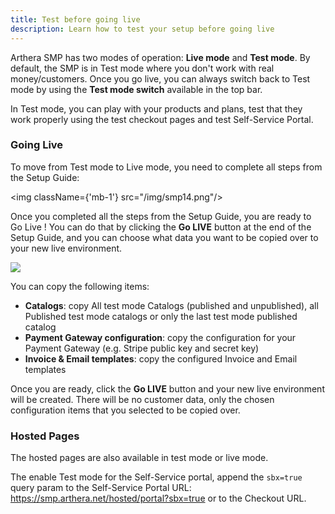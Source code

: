 ```yaml
---
title: Test before going live
description: Learn how to test your setup before going live
---
```

Arthera SMP has two modes of operation: **Live mode** and **Test mode**. By default, the SMP is in Test mode where you don't work with real money/customers.
Once you go live, you can always switch back to Test mode by using the **Test mode switch** available in the top bar.

In Test mode, you can play with your products and plans, test that they work properly using the test checkout pages and test Self-Service Portal.

### Going Live
To move from Test mode to Live mode, you need to complete all steps from the Setup Guide:

<img className={'mb-1'} src="/img/smp14.png"/>

Once you completed all the steps from the Setup Guide, you are ready to Go Live ! You can do that by clicking the **Go LIVE** button at the end of the Setup Guide, and you can choose what data you want to be copied over to your new live environment.

<img src="/img/smp15.png"/>

You can copy the following items:
- **Catalogs**: copy All test mode Catalogs (published and unpublished), all Published test mode catalogs or only the last test mode published catalog
- **Payment Gateway configuration**: copy the configuration for your Payment Gateway (e.g. Stripe public key and secret key)
- **Invoice & Email templates**: copy the configured Invoice and Email templates

Once you are ready, click the **Go LIVE** button and your new live environment will be created. There will be no customer data, only the chosen configuration items that you selected to be copied over.

### Hosted Pages
The hosted pages are also available in test mode or live mode.

The enable Test mode for the Self-Service portal, append the `sbx=true` query param to the Self-Service Portal URL:
https://smp.arthera.net/hosted/portal?sbx=true or to the Checkout URL.


